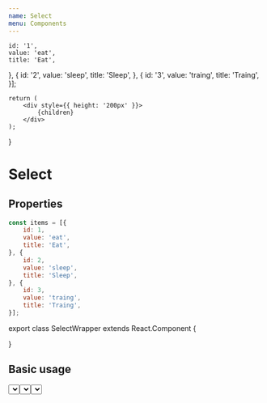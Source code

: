 ```yaml
---
name: Select
menu: Components
---
```



    id: '1',
    value: 'eat',
    title: 'Eat',
}, {
    id: '2',
    value: 'sleep',
    title: 'Sleep',
}, {
    id: '3',
    value: 'traing',
    title: 'Traing',
}];

    return (
        <div style={{ height: '200px' }}>
            {children}
        </div>
    );
}

# Select

## Properties
<PropsTable of={Select} />

``` javascript
const items = [{
    id: 1,
    value: 'eat',
    title: 'Eat',
}, {
    id: 2,
    value: 'sleep',
    title: 'Sleep',
}, {
    id: 3,
    value: 'traing',
    title: 'Traing',
}];
```

export class SelectWrapper extends React.Component {
    
}
## Basic usage

<Playground wrapper={Wrapper}>
    <Select
        placeholder="Choose your step"
        items={items}
    />
</Playground>

## Selected title prop usage

<Playground wrapper={Wrapper}>
    <Select
        selectedTitle="Drink"
        placeholder="Choose your step"
        items={items}
    />
</Playground>

## Search usage

<Playground wrapper={Wrapper}>
    <Select
        placeholder="Choose your step"
        items={items}
        isSearch={true}
    />
</Playground>
